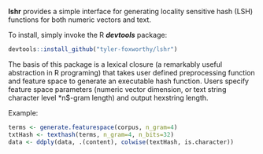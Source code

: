 **lshr** provides a simple interface for generating locality sensitive hash (LSH) functions for both numeric vectors and text. 

To install, simply invoke the R ***devtools*** package:

```r
devtools::install_github("tyler-foxworthy/lshr")
```

The basis of this package is a lexical closure (a remarkably useful abstraction in R programing) that takes user defined preprocessing function and feature space to generate an executable hash function. Users specify feature space parameters (numeric vector dimension, or text string character level *n$-gram length) and output hexstring length. 

Example:

```r
terms <- generate.featurespace(corpus, n_gram=4)
txtHash <- texthash(terms, n_gram=4, n_bits=32)
data <- ddply(data, .(content), colwise(textHash, is.character))
```
